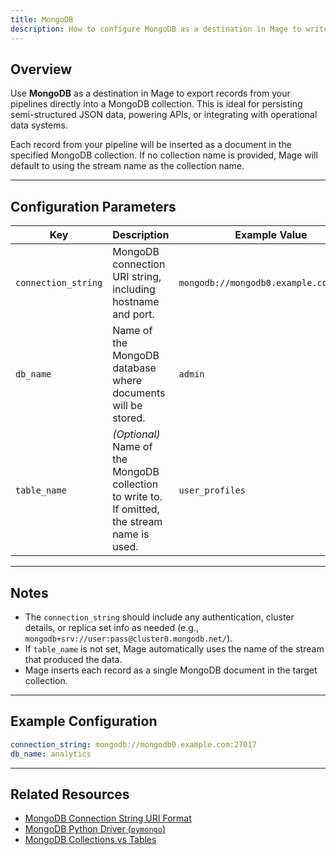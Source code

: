 ```yaml
---
title: MongoDB
description: How to configure MongoDB as a destination in Mage to write data to a MongoDB database using a connection string.
---
```


## Overview

Use **MongoDB** as a destination in Mage to export records from your pipelines directly into a MongoDB collection. This is ideal for persisting semi-structured JSON data, powering APIs, or integrating with operational data systems.

Each record from your pipeline will be inserted as a document in the specified MongoDB collection. If no collection name is provided, Mage will default to using the stream name as the collection name.

---

## Configuration Parameters

| Key                | Description                                                                                     | Example Value                                  | Required |
|---------------------|-------------------------------------------------------------------------------------------------|------------------------------------------------|----------|
| `connection_string` | MongoDB connection URI string, including hostname and port.                                     | `mongodb://mongodb0.example.com:27017`         | ✅        |
| `db_name`           | Name of the MongoDB database where documents will be stored.                                    | `admin`                                        | ✅        |
| `table_name`        | *(Optional)* Name of the MongoDB collection to write to. If omitted, the stream name is used.   | `user_profiles`                                | ❌        |

---

## Notes

- The `connection_string` should include any authentication, cluster details, or replica set info as needed (e.g., `mongodb+srv://user:pass@cluster0.mongodb.net/`).
- If `table_name` is not set, Mage automatically uses the name of the stream that produced the data.
- Mage inserts each record as a single MongoDB document in the target collection.

---

## Example Configuration

```yaml
connection_string: mongodb://mongodb0.example.com:27017
db_name: analytics
```

---

## Related Resources

- [MongoDB Connection String URI Format](https://www.mongodb.com/docs/manual/reference/connection-string/)
- [MongoDB Python Driver (`pymongo`)](https://pymongo.readthedocs.io/en/stable/)
- [MongoDB Collections vs Tables](https://www.mongodb.com/docs/manual/core/databases-and-collections/)
